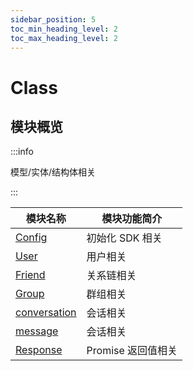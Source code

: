 ```yaml
---
sidebar_position: 5
toc_min_heading_level: 2
toc_max_heading_level: 2
---
```


# Class

## 模块概览

:::info

模型/实体/结构体相关

:::

| 模块名称                                   | 模块功能简介       |
| ------------------------------------------ | ------------------ |
| [Config](/class/init/config.mdx)  | 初始化 SDK 相关    |
| [User](/class/user/index.mdx)     | 用户相关           |
| [Friend](/class/friend/index.mdx) | 关系链相关         |
| [Group](/class/group/index.mdx) | 群组相关         |
| [conversation](/class/conversation/index.mdx) | 会话相关         |
| [message](/class/message/index.mdx) | 会话相关         |
| [Response](/class/response.mdx)   | Promise 返回值相关 |
